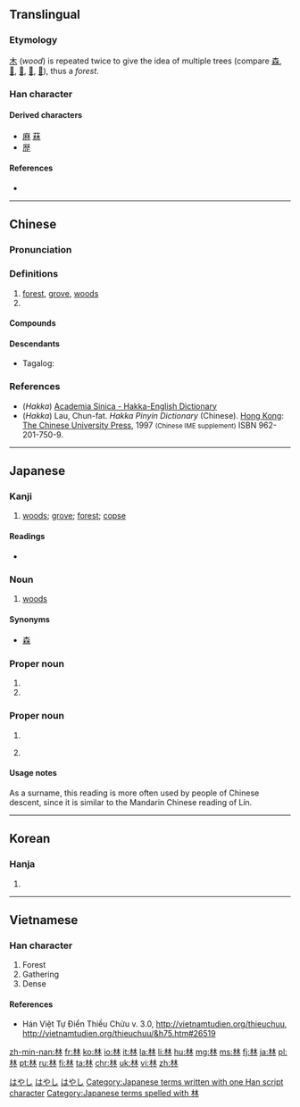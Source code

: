 ==Translingual==
{{stroke order|strokes=8}}
===Etymology===
[[木]] (''wood'') is repeated twice to give the idea of multiple trees (compare [[森]], [[𣓏]], [[𣛧]], [[𣡕]], [[𣡽]]), thus a ''forest''.

===Han character===
{{Han char|rn=75|rad=木|as=04|sn=8|four=44990|canj=DD|ids=⿰木木}}

====Derived characters====
* [[麻]] [[菻]]
* [[歴]] {{qualifier|in Japanese shinjitai}}

====References====
* {{Han ref|kx=0516.050|dkj=14551|dj=0903.190|hdz=21164.070|uh=6797|ud=26519|bh=AA4C|bd=43596}}

----

==Chinese==
{{zh-forms}}

===Pronunciation===
{{zh-pron
|m=lín
|c=lam4
|h=pfs=lîm;hpy=lim2
|mn=nâ/lîm
|mn_note=nâ - vernacular, lîm - literary
|w=
|mc=y
|oc=y
|ma=|ma2=
|cat=n,pn
}}

===Definitions===
{{zh-hanzi}}

# [[forest]], [[grove]], [[woods]]
# {{surname|lang=zh}}

====Compounds====
{{der3
| {{zh-l|森林|forest}}
| {{zh-l|少林|Shaolin}}
| {{zh-l|吉林|Jilin}}
| {{zh-l|林檎}}
| {{zh-l|林林總總|numerous; in great abundance}}
| {{zh-l|雨林|rainforest}}
| {{zh-l|盤尼西林|penicillin}}
| {{zh-l|樹林|forest; woods}}
| {{zh-l|御林軍|the troops responsible for protecting the capital or the emperor}}
| {{zh-l|林業|forestry}}
| {{zh-l|林場|forestry center; tree farm}}
}}

====Descendants====
* {{qualifier|Hokkien dialect}} Tagalog: {{l|tl|lim}}

===References===
*(''Hakka'') [http://minhakka.ling.sinica.edu.tw/bkg/hakyin/search.php?DETAIL=1&LIMIT=id=20982&dbname=su_tian_1&graph=2 Academia Sinica - Hakka-English Dictionary]
*(''Hakka'') Lau, Chun-fat. ''Hakka Pinyin Dictionary'' (Chinese). [[Hong Kong]]: [[w:Chinese University of Hong Kong|The Chinese University Press]], 1997 <small>(Chinese IME supplement)</small> ISBN 962-201-750-9.

----

==Japanese==

===Kanji===
{{ja-kanji|grade=1|rs=木04}}

# [[woods]]; [[grove]]; [[forest]]; [[copse]]

====Readings====
* {{ja-readings
|goon=[[りん]] (rin)
|kanon=[[りん]] (rin)
|kun=[[はやし]] (hayashi)}}

===Noun===
{{ja-noun|k|hira=はやし|rom=hayashi}}

# [[woods]]

====Synonyms====
* [[森]]

===Proper noun===
{{ja-pos|k|proper|hira=はやし|rom=Hayashi}}

# {{surname|lang=ja}}
# {{given name|female|lang=ja}}

===Proper noun===
{{ja-pos|k|proper|hira=りん|rom=Rin}}

# {{surname|lang=ja}}
# {{label|ja|rare}} {{given name|female|lang=ja}}

====Usage notes====
As a surname, this reading is more often used by people of Chinese descent, since it is similar to the Mandarin Chinese reading of Lín.

[[Category:Japanese female given names|はやし]]
[[Category:Japanese male given names|はやし]]
[[Category:Japanese surnames|はやし]]
[[Category:Japanese terms written with one Han script character]]
[[Category:Japanese terms spelled with 林]]

----

==Korean==

===Hanja===
{{ko-hanja|hangeul=[[림]], [[임]]|eumhun=수풀|rv=rim, im|mr=rim, im|y=lim, im}}

# {{defn|lang=ko|sort=木04}}

----

==Vietnamese==

===Han character===
{{vi-hantu|lâm|rs=木04}}

# Forest
# Gathering 
# Dense

====References====
* Hán Việt Tự Điển Thiều Chửu v. 3.0, http://vietnamtudien.org/thieuchuu, http://vietnamtudien.org/thieuchuu/&h75.htm#26519

[[zh-min-nan:林]]
[[fr:林]]
[[ko:林]]
[[io:林]]
[[it:林]]
[[la:林]]
[[li:林]]
[[hu:林]]
[[mg:林]]
[[ms:林]]
[[fj:林]]
[[ja:林]]
[[pl:林]]
[[pt:林]]
[[ru:林]]
[[fi:林]]
[[ta:林]]
[[chr:林]]
[[uk:林]]
[[vi:林]]
[[zh:林]]
